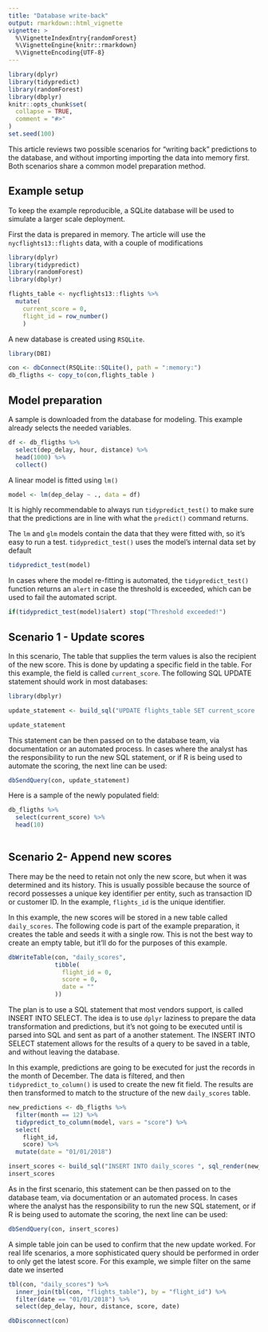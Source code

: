 ```yaml
---
title: "Database write-back"
output: rmarkdown::html_vignette
vignette: >
  %\VignetteIndexEntry{randomForest}
  %\VignetteEngine{knitr::rmarkdown}
  %\VignetteEncoding{UTF-8}
---
```



```r
library(dplyr)
library(tidypredict)
library(randomForest)
library(dbplyr)
knitr::opts_chunk$set(
  collapse = TRUE,
  comment = "#>"
)
set.seed(100)
```

This article reviews two possible scenarios for "writing back" predictions to the database, and without importing importing the data into memory first. Both scenarios share a common model preparation method.

## Example setup

To keep the example reproducible, a SQLite database will be used to simulate a larger scale deployment. 

First the data is prepared in memory.  The article will use the `nycflights13::flights` data, with a couple of modifications
```r
library(dplyr)
library(tidypredict)
library(randomForest)
library(dbplyr)

flights_table <- nycflights13::flights %>%
  mutate(
    current_score = 0, 
    flight_id = row_number()
    ) 
```

A new database is created using `RSQLite`. 
```r
library(DBI)

con <- dbConnect(RSQLite::SQLite(), path = ":memory:")
db_fligths <- copy_to(con,flights_table )
```

## Model preparation

A sample is downloaded from the database for modeling. This example already selects the needed variables.
```r
df <- db_fligths %>%
  select(dep_delay, hour, distance) %>%
  head(1000) %>%
  collect() 
```

A linear model is fitted using `lm()`
```r
model <- lm(dep_delay ~ ., data = df)
```

It is highly recommendable to always run `tidypredict_test()` to make sure that the predictions are in line with what the `predict()` command returns.

The `lm` and `glm` models contain the data that they were fitted with, so it's easy to run a test.  `tidypredict_test()` uses the model's internal data set by default
```r
tidypredict_test(model)
```

In cases where the model re-fitting is automated, the `tidypredict_test()` function returns an `alert` in case the threshold is exceeded, which can be used to fail the automated script. 
```r
if(tidypredict_test(model)$alert) stop("Threshold exceeded!")
```

## Scenario 1 - Update scores

In this scenario, The table that supplies the term values is also the recipient of the new score.  This is done by updating a specific field in the table.  For this example, the field is called `current_score`.  The following SQL UPDATE statement should work in most databases:
```r
library(dbplyr)

update_statement <- build_sql("UPDATE flights_table SET current_score  = ", tidypredict_sql(model, con = con), con = con)

update_statement
```

This statement can be then passed on to the database team, via documentation or an automated process.  In cases where the analyst has the responsibility to run the new SQL statement, or if R is being used to automate the scoring, the next line can be used:
```r
dbSendQuery(con, update_statement)
```

Here is a sample of the newly populated field:
```r
db_fligths %>%
  select(current_score) %>%
  head(10) 
  
```

## Scenario 2- Append new scores

There may be the need to retain not only the new score, but when it was determined and its history.  This is usually possible because the source of record possesses a unique key identifier per entity, such as transaction ID or customer ID.  In the example, `flights_id` is the unique identifier.

In this example, the new scores will be stored in a new table called `daily_scores`.  The following code is part of the example preparation, it creates the table and seeds it with a single row.  This is not the best way to create an empty table, but it'll do for the purposes of this example.
```r
dbWriteTable(con, "daily_scores", 
             tibble(
               flight_id = 0,
               score = 0,
               date = ""
             ))
```

The plan is to use a SQL statement that most vendors support, is called INSERT INTO SELECT.  The idea is to use `dplyr` laziness to prepare the data transformation and predictions, but it's not going to be executed until is parsed into SQL and sent as part of a another statement.  The INSERT INTO SELECT statement allows for the results of a query to be saved in a table, and without leaving the database. 

In this example, predictions are going to be executed for just the records in the month of December. The data is filtered, and then `tidypredict_to_column()` is used to create the new fit field.  The results are then transformed to match to the structure of the new `daily_scores` table. 
```r
new_predictions <- db_fligths %>%
  filter(month == 12) %>% 
  tidypredict_to_column(model, vars = "score") %>%
  select(
    flight_id,
    score) %>%
  mutate(date = "01/01/2018")
```



```r
insert_scores <- build_sql("INSERT INTO daily_scores ", sql_render(new_predictions, con = con), con = con)
insert_scores
```

As in the first scenario, this statement can be then passed on to the database team, via documentation or an automated process.  In cases where the analyst has the responsibility to run the new SQL statement, or if R is being used to automate the scoring, the next line can be used:
```r
dbSendQuery(con, insert_scores)
```

A simple table join can be used to confirm that the new update worked.  For real life scenarios, a more sophisticated query should be performed in order to only get the latest score.  For this example, we simple filter on the same date we inserted
```r
tbl(con, "daily_scores") %>%
  inner_join(tbl(con, "flights_table"), by = "flight_id") %>%
  filter(date == "01/01/2018") %>%
  select(dep_delay, hour, distance, score, date)
```


```r
dbDisconnect(con)
```